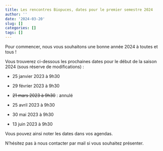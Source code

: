 ```yaml
---
title: Les rencontres Biopuces, dates pour le premier semestre 2024
author: ''
date: '2024-03-20'
slug: []
categories: []
tags: []
---
```


Pour commencer, nous vous souhaitons une bonne année 2024 à toutes et tous !

Vous trouverez ci-dessous les prochaines dates pour le début de la saison 2024 (sous réserve de modifications) : 

* 25 janvier 2023 à 9h30 

* 29 février 2023 à 9h30

* ~~21 mars 2023 à 9h30~~ : annulé

* 25 avril 2023 à 9h30  

* 30 mai 2023 à 9h30

* 13 juin 2023 à 9h30

Vous pouvez ainsi noter les dates dans vos agendas. 

N'hésitez pas à nous contacter par mail si vous souhaitez présenter.
